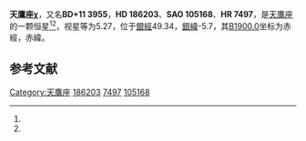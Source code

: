 {{Starbox begin
| name = 天鷹座χ
}}
{{Starbox observe
| epoch = [[J2000.0|J2000.0]]
| constell = [[天鷹座|天鷹座]]<ref name=SIMBAD>{{cite web
 | url=http://simbad.u-strasbg.fr/simbad/sim-id?Ident=HR+7497
 | title=Pulsating variable Star
 | publisher=Centre de Données astronomiques de Strasbourg
 | work=SIMBAD
 | accessdate=2012-07-13
 | archive-date=2016-03-17
 | archive-url=https://web.archive.org/web/20160317125846/http://simbad.u-strasbg.fr/simbad/sim-id?Ident=HR+7497
 | dead-url=no
 }}</ref><ref name=DATA>{{cite web
 | url=http://vizier.u-strasbg.fr/viz-bin/VizieR-5?-out.add=.&-source=5050&-corr=PK=HR&-out.max=9999&HR=7497
 | title=VizieR Detailed Page
 | accessdate=2012-07-13
 | archive-date=2016-03-05
 | archive-url=https://web.archive.org/web/20160305045751/http://vizier.u-strasbg.fr/viz-bin/VizieR-5?-out.add=.&-source=5050&-corr=PK=HR&-out.max=9999&HR=7497
 | dead-url=no
 }}</ref>
| 星官 = 
| ra = {{RA|19|42|34}}<ref name=SIMBAD /><ref name=DATA />
| dec = {{DEC|+11|49|36}}<ref name=SIMBAD /><ref name=DATA />
| appmag_v = 5.27<ref name=SIMBAD /><ref name=DATA />
}}
{{Starbox character
| class = G0:III+A3V<ref name=SIMBAD /><ref name=DATA />
| b-v = 0.57<ref name=SIMBAD /><ref name=DATA />
| u-b = -0.04<ref name=SIMBAD /><ref name=DATA />
| r-i = <ref name=SIMBAD /><ref name=DATA />
| variable = 
}}
{{Starbox astrometry
| radial_v = -0.04
| prop_mo_ra = -22
| parallax = 0.006
| p_error = 
}}
{{Starbox catalog
| names =BD+11 3955，[[SAO星表|SAO]] 105168，[[HD星表|HD]] 186203，[[HR星表|HR]] 7497}}
{{Starbox reference |Simbad=HR+7497}}
{{Starbox end}}

'''天鷹座χ'''，又名'''BD+11 3955'''，'''HD 186203'''、'''SAO 105168'''、'''HR 7497'''，是[[天鷹座|天鷹座]]的一颗恒星<ref name=SIMBAD /><ref name=DATA />，视星等为5.27，位于[[銀道座標系|銀經]]49.34，[[銀道座標系|銀緯]]-5.7，其[[B1900.0|B1900.0]]坐标为赤經{{RA|19|37|51.6}}，赤緯{{DEC|+11|-5.7|28}}。

== 参考文献 ==
{{reflist}}

{{star-stub}}

{{天鷹座恒星}}
{{星官|河鼓|3|9}}
[[Category:天鷹座|Category:天鷹座]]
[[Category:HD和HDE天體|186203]]
[[Category:HR天體|7497]]
[[Category:SAO天體|105168]]